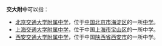 '''交大附中'''可以指：

* [[北京交通大学附属中学|北京交通大学附属中学]]，位于[[中华人民共和国|中国]][[北京市|北京市]][[海淀区|海淀区]]的一所[[中学|中学]]。
* [[上海交通大学附属中学|上海交通大学附属中学]]，位于中国[[上海市|上海市]][[宝山区_(上海市)|宝山区]]的一所中学。
* [[西安交通大学附属中学|西安交通大学附属中学]]，位于中国[[陕西省|陕西省]][[西安市|西安市]]的一所中学。

{{消歧義|CAT=四字教育機構消歧義}}